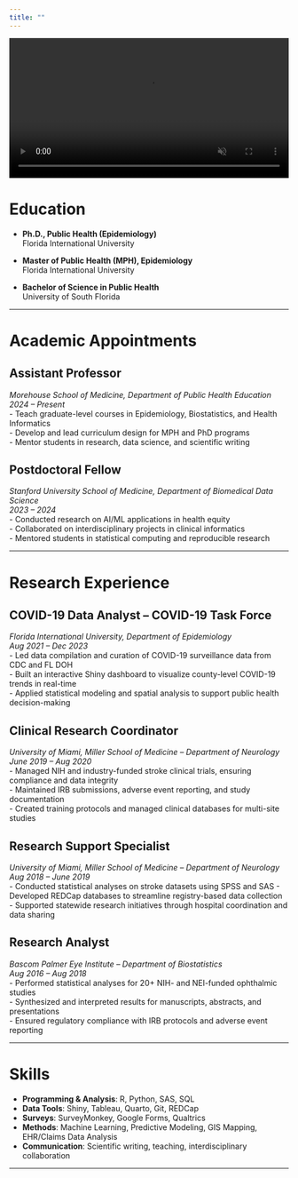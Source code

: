 ```yaml
---
title: ""
---
```

<video autoplay muted loop playsinline 
         style="width: 100%; max-width: 1000px; height: auto; display: block; border: none;">
<source src="resume.mp4" type="video/mp4">

</video>

# Education

-   **Ph.D., Public Health (Epidemiology)**\
    Florida International University

-   **Master of Public Health (MPH), Epidemiology**\
    Florida International University

-   **Bachelor of Science in Public Health**\
    University of South Florida

------------------------------------------------------------------------

# Academic Appointments

## Assistant Professor

*Morehouse School of Medicine, Department of Public Health Education*\
*2024 – Present*\
- Teach graduate-level courses in Epidemiology, Biostatistics, and Health Informatics\
- Develop and lead curriculum design for MPH and PhD programs\
- Mentor students in research, data science, and scientific writing

## Postdoctoral Fellow

*Stanford University School of Medicine, Department of Biomedical Data Science*\
*2023 – 2024*\
- Conducted research on AI/ML applications in health equity\
- Collaborated on interdisciplinary projects in clinical informatics\
- Mentored students in statistical computing and reproducible research

------------------------------------------------------------------------

# Research Experience

## COVID-19 Data Analyst – COVID-19 Task Force

*Florida International University, Department of Epidemiology*\
*Aug 2021 – Dec 2023*\
- Led data compilation and curation of COVID-19 surveillance data from CDC and FL DOH\
- Built an interactive Shiny dashboard to visualize county-level COVID-19 trends in real-time\
- Applied statistical modeling and spatial analysis to support public health decision-making

## Clinical Research Coordinator

*University of Miami, Miller School of Medicine – Department of Neurology*\
*June 2019 – Aug 2020*\
- Managed NIH and industry-funded stroke clinical trials, ensuring compliance and data integrity\
- Maintained IRB submissions, adverse event reporting, and study documentation\
- Created training protocols and managed clinical databases for multi-site studies

## Research Support Specialist

*University of Miami, Miller School of Medicine – Department of Neurology*\
*Aug 2018 – June 2019*\
- Conducted statistical analyses on stroke datasets using SPSS and SAS - Developed REDCap databases to streamline registry-based data collection\
- Supported statewide research initiatives through hospital coordination and data sharing

## Research Analyst

*Bascom Palmer Eye Institute – Department of Biostatistics*\
*Aug 2016 – Aug 2018*\
- Performed statistical analyses for 20+ NIH- and NEI-funded ophthalmic studies\
- Synthesized and interpreted results for manuscripts, abstracts, and presentations\
- Ensured regulatory compliance with IRB protocols and adverse event reporting

------------------------------------------------------------------------

# Skills

-   **Programming & Analysis**: R, Python, SAS, SQL\
-   **Data Tools**: Shiny, Tableau, Quarto, Git, REDCap\
-   **Surveys**: SurveyMonkey, Google Forms, Qualtrics\
-   **Methods**: Machine Learning, Predictive Modeling, GIS Mapping, EHR/Claims Data Analysis\
-   **Communication**: Scientific writing, teaching, interdisciplinary collaboration

------------------------------------------------------------------------
